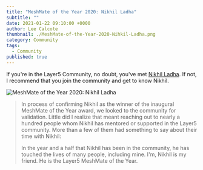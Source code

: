 ```yaml
---
title: "MeshMate of the Year 2020: Nikhil Ladha"
subtitle: ""
date: 2021-01-22 09:10:00 +0000
author: Lee Calcote
thumbnail: ./MeshMate-of-the-Year-2020-Nihkil-Ladha.png
category: Community
tags:
  - Community
published: true
---
```



<BlogWrapper>

If you're in the Layer5 Community, no doubt, you've met <a href="/community/members/nikhil-ladha">Nikhil Ladha</a>. If not, I recommend that you join the community and get to know Nikhil. 

<img className="image-left" src={MMoY2020} alt="MeshMate of the Year 2020: Nikhil Ladha"/>

<Blockquote quote="nikhil is great" person="Lee Calcote" title="Contributor" />

In process of confirming Nikhil as the winner of the inaugural MeshMate of the Year award, we looked to the community for validation. Little did I realize that meant reaching out to nearly a hundred people whom Nikhil has mentored or supported in the Layer5 community. More than a few of them had something to say about their time with Nikhil:

In the year and a half that Nikhil has been in the community, he has touched the lives of many people, including mine. I'm, Nikhil is my friend. He is the Layer5 MeshMate of the Year.

</BlogWrapper>